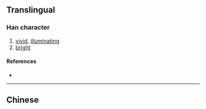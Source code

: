 {{also|燦}}
{{character info/new}}
==Translingual==

===Han character===
{{Han char|rn=86|rad=火|as=03|sn=7|four=|canj=FU|ids=⿰火山}}

# [[vivid]], [[illuminating]]
# [[bright]]

====References====
* {{Han ref|kx=0666.261|hdz=32189.100|uh=707F|ud=28799}}

----

==Chinese==
{{zh-see|燦}}